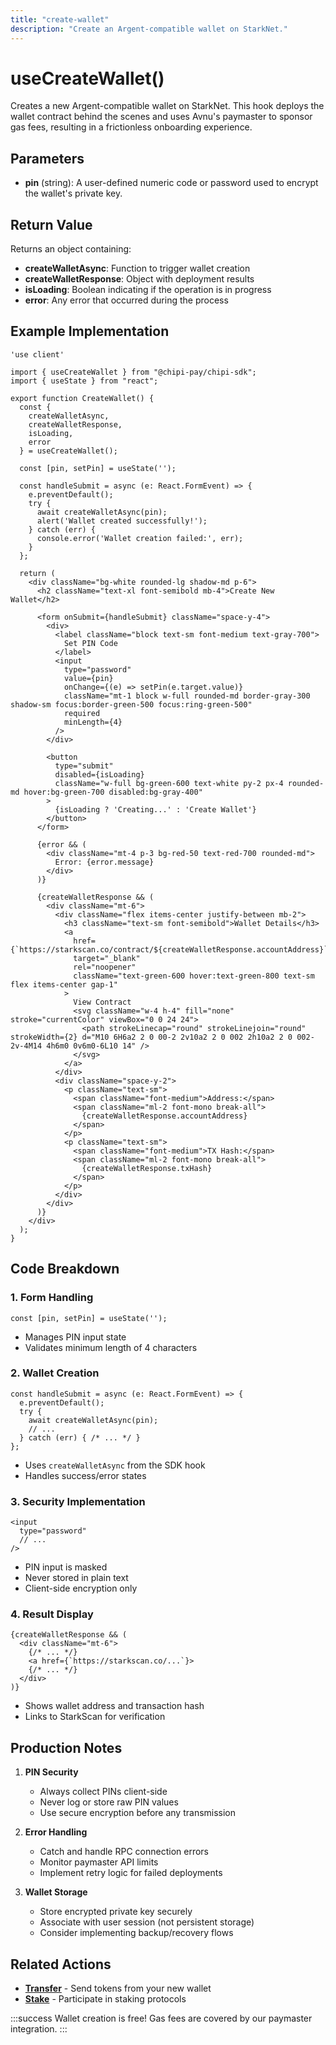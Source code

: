 ```yaml
---
title: "create-wallet"
description: "Create an Argent-compatible wallet on StarkNet."
---
```


# useCreateWallet()

Creates a new Argent-compatible wallet on StarkNet. This hook deploys the wallet contract behind the scenes and uses Avnu's paymaster to sponsor gas fees, resulting in a frictionless onboarding experience.

## Parameters

- **pin** (string): A user-defined numeric code or password used to encrypt the wallet's private key.

## Return Value

Returns an object containing:
- **createWalletAsync**: Function to trigger wallet creation
- **createWalletResponse**: Object with deployment results
- **isLoading**: Boolean indicating if the operation is in progress
- **error**: Any error that occurred during the process

## Example Implementation

```tsx
'use client'

import { useCreateWallet } from "@chipi-pay/chipi-sdk";
import { useState } from "react";

export function CreateWallet() {
  const { 
    createWalletAsync, 
    createWalletResponse, 
    isLoading, 
    error 
  } = useCreateWallet();
  
  const [pin, setPin] = useState('');

  const handleSubmit = async (e: React.FormEvent) => {
    e.preventDefault();
    try {
      await createWalletAsync(pin);
      alert('Wallet created successfully!');
    } catch (err) {
      console.error('Wallet creation failed:', err);
    }
  };

  return (
    <div className="bg-white rounded-lg shadow-md p-6">
      <h2 className="text-xl font-semibold mb-4">Create New Wallet</h2>
      
      <form onSubmit={handleSubmit} className="space-y-4">
        <div>
          <label className="block text-sm font-medium text-gray-700">
            Set PIN Code
          </label>
          <input
            type="password"
            value={pin}
            onChange={(e) => setPin(e.target.value)}
            className="mt-1 block w-full rounded-md border-gray-300 shadow-sm focus:border-green-500 focus:ring-green-500"
            required
            minLength={4}
          />
        </div>

        <button
          type="submit"
          disabled={isLoading}
          className="w-full bg-green-600 text-white py-2 px-4 rounded-md hover:bg-green-700 disabled:bg-gray-400"
        >
          {isLoading ? 'Creating...' : 'Create Wallet'}
        </button>
      </form>

      {error && (
        <div className="mt-4 p-3 bg-red-50 text-red-700 rounded-md">
          Error: {error.message}
        </div>
      )}

      {createWalletResponse && (
        <div className="mt-6">
          <div className="flex items-center justify-between mb-2">
            <h3 className="text-sm font-semibold">Wallet Details</h3>
            <a
              href={`https://starkscan.co/contract/${createWalletResponse.accountAddress}`}
              target="_blank"
              rel="noopener"
              className="text-green-600 hover:text-green-800 text-sm flex items-center gap-1"
            >
              View Contract
              <svg className="w-4 h-4" fill="none" stroke="currentColor" viewBox="0 0 24 24">
                <path strokeLinecap="round" strokeLinejoin="round" strokeWidth={2} d="M10 6H6a2 2 0 00-2 2v10a2 2 0 002 2h10a2 2 0 002-2v-4M14 4h6m0 0v6m0-6L10 14" />
              </svg>
            </a>
          </div>
          <div className="space-y-2">
            <p className="text-sm">
              <span className="font-medium">Address:</span> 
              <span className="ml-2 font-mono break-all">
                {createWalletResponse.accountAddress}
              </span>
            </p>
            <p className="text-sm">
              <span className="font-medium">TX Hash:</span> 
              <span className="ml-2 font-mono break-all">
                {createWalletResponse.txHash}
              </span>
            </p>
          </div>
        </div>
      )}
    </div>
  );
}
```

## Code Breakdown

### 1. Form Handling
```tsx
const [pin, setPin] = useState('');
```
- Manages PIN input state
- Validates minimum length of 4 characters

### 2. Wallet Creation
```tsx
const handleSubmit = async (e: React.FormEvent) => {
  e.preventDefault();
  try {
    await createWalletAsync(pin);
    // ...
  } catch (err) { /* ... */ }
};
```
- Uses `createWalletAsync` from the SDK hook
- Handles success/error states

### 3. Security Implementation
```tsx
<input
  type="password"
  // ...
/>
```
- PIN input is masked
- Never stored in plain text
- Client-side encryption only

### 4. Result Display
```tsx
{createWalletResponse && (
  <div className="mt-6">
    {/* ... */}
    <a href={`https://starkscan.co/...`}>
    {/* ... */}
  </div>
)}
```
- Shows wallet address and transaction hash
- Links to StarkScan for verification

## Production Notes

1. **PIN Security**  
   - Always collect PINs client-side
   - Never log or store raw PIN values
   - Use secure encryption before any transmission

2. **Error Handling**  
   - Catch and handle RPC connection errors
   - Monitor paymaster API limits
   - Implement retry logic for failed deployments

3. **Wallet Storage**  
   - Store encrypted private key securely
   - Associate with user session (not persistent storage)
   - Consider implementing backup/recovery flows

## Related Actions

- **[Transfer](transfer.mdx)** - Send tokens from your new wallet
- **[Stake](stake.mdx)** - Participate in staking protocols

:::success
Wallet creation is free! Gas fees are covered by our paymaster integration.
:::
